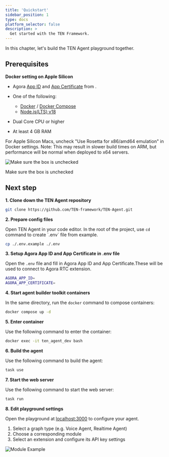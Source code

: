 ```yaml
---
title: 'Quickstart'
sidebar_position: 1
type: docs
platform_selector: false
description: >
  Get started with the TEN Framework.
---
```


In this chapter, let's build the TEN Agent playground together.

## Prerequisites

**Docker setting on Apple Silicon**

- Agora [App ID](https://docs.agora.io/en/video-calling/get-started/manage-agora-account?platform=web#create-an-agora-project) and [App Certificate](https://docs.agora.io/en/video-calling/get-started/manage-agora-account?platform=web#create-an-agora-project) from <Vg k="CONSOLE" />.

- One of the following:
  - [Docker](https://www.docker.com/) / [Docker Compose](https://docs.docker.com/compose/)
  - [Node.js(LTS) v18](https://nodejs.org/en)

- Dual Core CPU or higher
- At least 4 GB RAM

For Apple Silicon Macs, uncheck "Use Rosetta for x86/amd64 emulation" in Docker settings. Note: This may result in slower build times on ARM, but performance will be normal when deployed to x64 servers.


![Make sure the box is unchecked](/images/ten-agent/docker_setting.gif?raw=true)

<div style={{ textAlign: 'center', fontSize: '0.9em' }}>

Make sure the box is unchecked

</div>

## Next step

**1. Clone down the TEN Agent repository**

```sh title="Terminal"
git clone https://github.com/TEN-framework/TEN-Agent.git
```

**2. Prepare config files**

Open TEN Agent in your code editor. In the root of the project, use `cd` command to create \`.env\` file from example.

```sh title="Terminal"
cp ./.env.example ./.env
```

**3. Setup Agora App ID and App Certificate in .env file**

Open the `.env` file and fill in Agora App ID and App Certificate.These will be used to connect to Agora RTC extension.

```bash title=".env"
AGORA_APP_ID=
AGORA_APP_CERTIFICATE=
```

**4. Start agent builder toolkit containers**

In the same directory, run the `docker` command to compose containers:

```bash title="Terminal"
docker compose up -d
```

**5. Enter container**

Use the following command to enter the container:

```bash title="Bash"
docker exec -it ten_agent_dev bash
```

**6. Build the agent**

Use the following command to build the agent:

```bash title="Bash"
task use
```

**7. Start the web server**

Use the following command to start the web server:

```bash title="Bash"
task run
```

**8. Edit playground settings**

Open the playground at [localhost:3000](http://localhost:3000) to configure your agent.

1.  Select a graph type (e.g. Voice Agent, Realtime Agent)
2.  Choose a corresponding module
3.  Select an extension and configure its API key settings

![Module Example](/images/ten-agent/module-example.gif?raw=true)